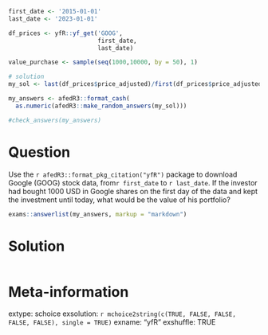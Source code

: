 ```r
first_date <- '2015-01-01'
last_date <- '2023-01-01'

df_prices <- yfR::yf_get('GOOG', 
                         first_date,
                         last_date)

value_purchase <- sample(seq(1000,10000, by = 50), 1)

# solution
my_sol <- last(df_prices$price_adjusted)/first(df_prices$price_adjusted)*value_purchase
```

```r
my_answers <- afedR3::format_cash(
  as.numeric(afedR3::make_random_answers(my_sol)))

#check_answers(my_answers)
```


Question
========

Use the `r afedR3::format_pkg_citation("yfR")` package to download Google (GOOG) stock data, from` r first_date` to `r last_date`. If the investor had bought 1000 USD in Google shares on the first day of the data and kept the investment until today, what would be the value of his portfolio?

```r
exams::answerlist(my_answers, markup = "markdown")
```

Solution
================

```r
```


Meta-information
================
extype: schoice
exsolution: `r mchoice2string(c(TRUE, FALSE, FALSE, FALSE, FALSE), single = TRUE)`
exname: "yfR"
exshuffle: TRUE

